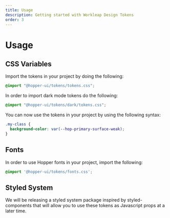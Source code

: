 ```yaml
---
title: Usage
description: Getting started with Workleap Design Tokens
order: 3
---
```


# Usage

## CSS Variables

Import the tokens in your project by doing the following:

```css title="myfile.css"
@import "@hopper-ui/tokens/tokens.css";
```

In order to import dark mode tokens do the following:

```css title="myfile.css"
@import "@hopper-ui/tokens/dark/tokens.css";
```

You can now use the tokens in your project by using the following syntax:

```css title="myfile.css"
.my-class {
  background-color: var(--hop-primary-surface-weak);
}
```

## Fonts

In order to use Hopper fonts in your project, import the following:

```css title="myfile.css"
@import '@hopper-ui/tokens/fonts.css';
```

## Styled System

We will be releasing a styled system package inspired by styled-components that will allow you to use these tokens as Javascript props at a later time.
